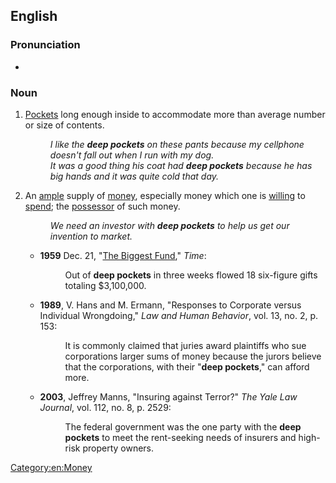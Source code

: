==English==

===Pronunciation===
* {{audio|en|en-au-deep pockets.ogg|Audio (AU)}}

===Noun===
{{en-plural noun|sg=deep pocket}}

# {{lb|en|literally}} [[pocket|Pockets]] long enough inside to accommodate more than average number or size of contents.
#: ''I like the '''deep pockets''' on these pants because my cellphone doesn't fall out when I run with my dog.''
#: ''It was a good thing his coat had '''deep pockets''' because he has big hands and it was quite cold that day.''
# {{lb|en|idiomatic}} An [[ample]] supply of [[money]], especially money which one is [[willing]] to [[spend]]; the [[possessor]] of such money.
#: ''We need an investor with '''deep pockets''' to help us get our invention to market.''
#* '''1959''' Dec. 21, "[http://www.time.com/time/magazine/article/0,9171,865151,00.html The Biggest Fund]," ''Time'':
#*: Out of '''deep pockets''' in three weeks flowed 18 six-figure gifts totaling $3,100,000.
#* '''1989''', V. Hans and M. Ermann, "Responses to Corporate versus Individual Wrongdoing," ''Law and Human Behavior'', vol. 13, no. 2, p. 153:
#*: It is commonly claimed that juries award plaintiffs who sue corporations larger sums of money because the jurors believe that the corporations, with their "'''deep pockets'''," can afford more.
#* '''2003''', Jeffrey Manns, "Insuring against Terror?" ''The Yale Law Journal'', vol. 112, no. 8, p. 2529:
#*: The federal government was the one party with the '''deep pockets''' to meet the rent-seeking needs of insurers and high-risk property owners.

[[Category:en:Money]]